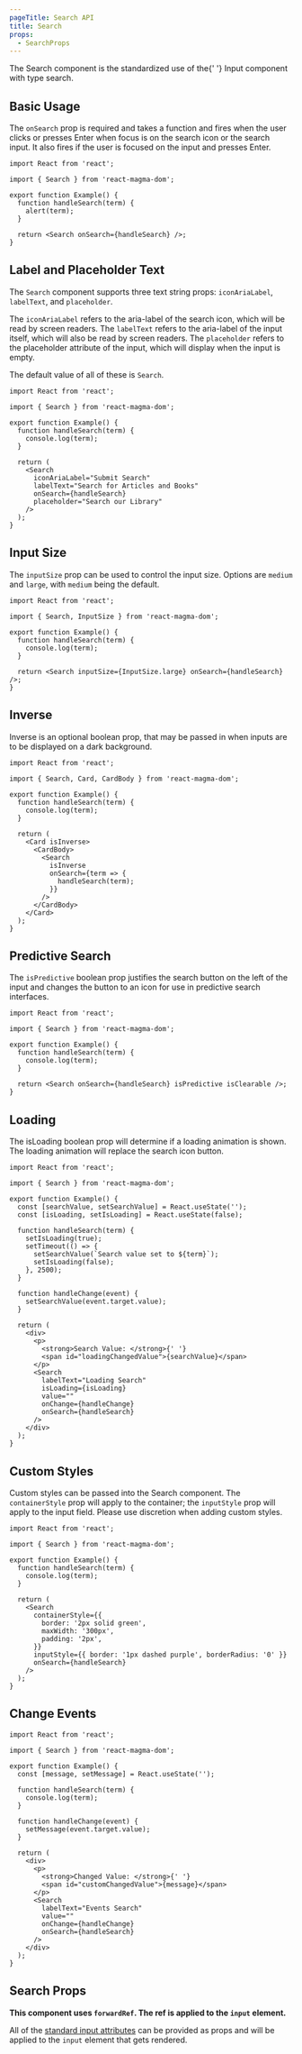 ```yaml
---
pageTitle: Search API
title: Search
props:
  - SearchProps
---
```


<PageContent componentName="search" type="api">

<LeadParagraph>
  The Search component is the standardized use of the{' '}
  <Link to="/api/input/">Input</Link> component with type search.
</LeadParagraph>

## Basic Usage

The `onSearch` prop is required and takes a function and fires when the user clicks or presses Enter when focus is on the search icon or the search input. It also fires if the user is focused on the input and presses Enter.

```tsx
import React from 'react';

import { Search } from 'react-magma-dom';

export function Example() {
  function handleSearch(term) {
    alert(term);
  }

  return <Search onSearch={handleSearch} />;
}
```

## Label and Placeholder Text

The `Search` component supports three text string props: `iconAriaLabel`, `labelText`, and `placeholder`.

The `iconAriaLabel` refers to the aria-label of the search icon, which will be read by screen readers.
The `labelText` refers to the aria-label of the input itself, which will also be read by screen readers.
The `placeholder` refers to the placeholder attribute of the input, which will display when the input is empty.

The default value of all of these is `Search`.

```tsx
import React from 'react';

import { Search } from 'react-magma-dom';

export function Example() {
  function handleSearch(term) {
    console.log(term);
  }

  return (
    <Search
      iconAriaLabel="Submit Search"
      labelText="Search for Articles and Books"
      onSearch={handleSearch}
      placeholder="Search our Library"
    />
  );
}
```

## Input Size

The `inputSize` prop can be used to control the input size. Options are `medium` and `large`, with `medium` being the default.

```tsx
import React from 'react';

import { Search, InputSize } from 'react-magma-dom';

export function Example() {
  function handleSearch(term) {
    console.log(term);
  }

  return <Search inputSize={InputSize.large} onSearch={handleSearch} />;
}
```

## Inverse

Inverse is an optional boolean prop, that may be passed in when inputs are to be displayed on a dark background.

```tsx
import React from 'react';

import { Search, Card, CardBody } from 'react-magma-dom';

export function Example() {
  function handleSearch(term) {
    console.log(term);
  }

  return (
    <Card isInverse>
      <CardBody>
        <Search
          isInverse
          onSearch={term => {
            handleSearch(term);
          }}
        />
      </CardBody>
    </Card>
  );
}
```

## Predictive Search

The `isPredictive` boolean prop justifies the search button on the left of the input and changes the button to an icon for use in predictive search interfaces.

```tsx
import React from 'react';

import { Search } from 'react-magma-dom';

export function Example() {
  function handleSearch(term) {
    console.log(term);
  }

  return <Search onSearch={handleSearch} isPredictive isClearable />;
}
```

## Loading

The isLoading boolean prop will determine if a loading animation is shown. The loading animation will replace the search icon button.

```tsx
import React from 'react';

import { Search } from 'react-magma-dom';

export function Example() {
  const [searchValue, setSearchValue] = React.useState('');
  const [isLoading, setIsLoading] = React.useState(false);

  function handleSearch(term) {
    setIsLoading(true);
    setTimeout(() => {
      setSearchValue(`Search value set to ${term}`);
      setIsLoading(false);
    }, 2500);
  }

  function handleChange(event) {
    setSearchValue(event.target.value);
  }

  return (
    <div>
      <p>
        <strong>Search Value: </strong>{' '}
        <span id="loadingChangedValue">{searchValue}</span>
      </p>
      <Search
        labelText="Loading Search"
        isLoading={isLoading}
        value=""
        onChange={handleChange}
        onSearch={handleSearch}
      />
    </div>
  );
}
```

## Custom Styles

Custom styles can be passed into the Search component. The `containerStyle` prop will apply to the container; the `inputStyle` prop will apply to the input field.
Please use discretion when adding custom styles.

```tsx
import React from 'react';

import { Search } from 'react-magma-dom';

export function Example() {
  function handleSearch(term) {
    console.log(term);
  }

  return (
    <Search
      containerStyle={{
        border: '2px solid green',
        maxWidth: '300px',
        padding: '2px',
      }}
      inputStyle={{ border: '1px dashed purple', borderRadius: '0' }}
      onSearch={handleSearch}
    />
  );
}
```

## Change Events

```tsx
import React from 'react';

import { Search } from 'react-magma-dom';

export function Example() {
  const [message, setMessage] = React.useState('');

  function handleSearch(term) {
    console.log(term);
  }

  function handleChange(event) {
    setMessage(event.target.value);
  }

  return (
    <div>
      <p>
        <strong>Changed Value: </strong>{' '}
        <span id="customChangedValue">{message}</span>
      </p>
      <Search
        labelText="Events Search"
        value=""
        onChange={handleChange}
        onSearch={handleSearch}
      />
    </div>
  );
}
```

## Search Props

**This component uses `forwardRef`. The ref is applied to the `input` element.**

All of the [standard input attributes](https://developer.mozilla.org/en-US/docs/Web/HTML/Element/input) can be provided as props and will be applied to the `input` element that gets rendered.

<SearchProps />

</PageContent>
